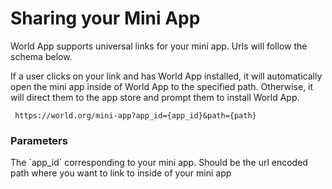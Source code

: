 # Sharing your Mini App
World App supports universal links for your mini app. Urls will follow the schema below. 


If a user clicks on your link and has World App installed, it will automatically open the mini app inside of World App to the specified path. Otherwise, it will direct them to the app store and prompt them to install World App.

```
 https://world.org/mini-app?app_id={app_id}&path={path}
```

### Parameters

<Properties>
    <Property name="app_id" type="string" required={true}>
        The `app_id` corresponding to your mini app.
    </Property>
    <Property name="path" type="string">
        Should be the url encoded path where you want to link to inside of your mini app
    </Property>
</Properties>